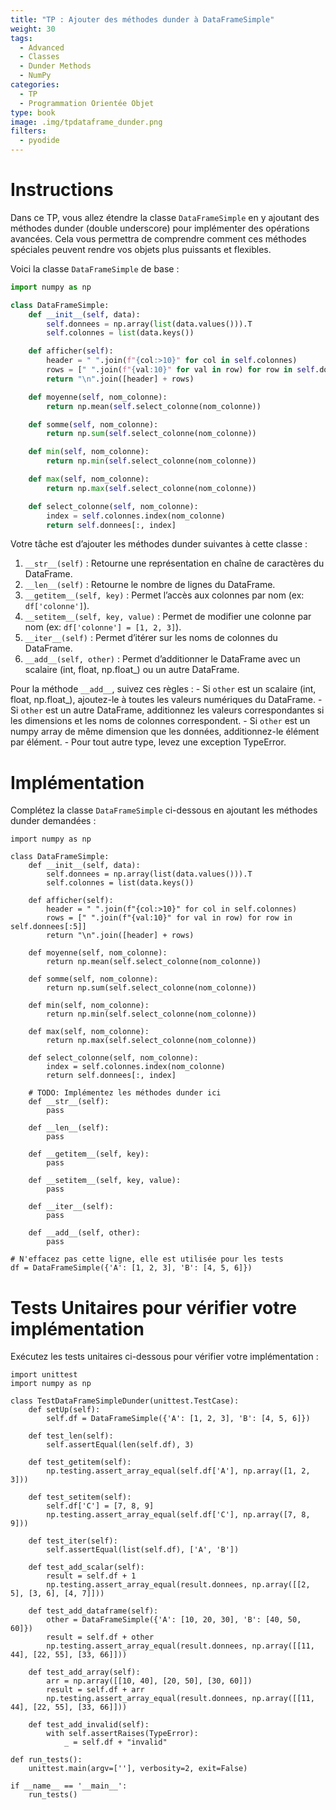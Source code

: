 ```yaml
---
title: "TP : Ajouter des méthodes dunder à DataFrameSimple"
weight: 30
tags:
  - Advanced
  - Classes
  - Dunder Methods
  - NumPy
categories:
  - TP
  - Programmation Orientée Objet
type: book
image: .img/tpdataframe_dunder.png
filters:
  - pyodide
---
```


# Instructions

Dans ce TP, vous allez étendre la classe `DataFrameSimple` en y ajoutant des méthodes dunder (double underscore) pour implémenter des opérations avancées. Cela vous permettra de comprendre comment ces méthodes spéciales peuvent rendre vos objets plus puissants et flexibles.

Voici la classe `DataFrameSimple` de base :

```python
import numpy as np

class DataFrameSimple:
    def __init__(self, data):
        self.donnees = np.array(list(data.values())).T
        self.colonnes = list(data.keys())

    def afficher(self):
        header = " ".join(f"{col:>10}" for col in self.colonnes)
        rows = [" ".join(f"{val:10}" for val in row) for row in self.donnees[:5]]
        return "\n".join([header] + rows)

    def moyenne(self, nom_colonne):
        return np.mean(self.select_colonne(nom_colonne))

    def somme(self, nom_colonne):
        return np.sum(self.select_colonne(nom_colonne))

    def min(self, nom_colonne):
        return np.min(self.select_colonne(nom_colonne))

    def max(self, nom_colonne):
        return np.max(self.select_colonne(nom_colonne))

    def select_colonne(self, nom_colonne):
        index = self.colonnes.index(nom_colonne)
        return self.donnees[:, index]
```

Votre tâche est d'ajouter les méthodes dunder suivantes à cette classe :

1. `__str__(self)` : Retourne une représentation en chaîne de caractères du DataFrame.
2. `__len__(self)` : Retourne le nombre de lignes du DataFrame.
3. `__getitem__(self, key)` : Permet l'accès aux colonnes par nom (ex: `df['colonne']`).
4. `__setitem__(self, key, value)` : Permet de modifier une colonne par nom (ex: `df['colonne'] = [1, 2, 3]`).
5. `__iter__(self)` : Permet d'itérer sur les noms de colonnes du DataFrame.
6. `__add__(self, other)` : Permet d'additionner le DataFrame avec un scalaire (int, float, np.float_) ou un autre DataFrame.

Pour la méthode `__add__`, suivez ces règles :
- Si `other` est un scalaire (int, float, np.float_), ajoutez-le à toutes les valeurs numériques du DataFrame.
- Si `other` est un autre DataFrame, additionnez les valeurs correspondantes si les dimensions et les noms de colonnes correspondent.
- Si `other` est un numpy array de même dimension que les données, additionnez-le élément par élément.
- Pour tout autre type, levez une exception TypeError.

# Implémentation

Complétez la classe `DataFrameSimple` ci-dessous en ajoutant les méthodes dunder demandées :

```pyodide-python
import numpy as np

class DataFrameSimple:
    def __init__(self, data):
        self.donnees = np.array(list(data.values())).T
        self.colonnes = list(data.keys())

    def afficher(self):
        header = " ".join(f"{col:>10}" for col in self.colonnes)
        rows = [" ".join(f"{val:10}" for val in row) for row in self.donnees[:5]]
        return "\n".join([header] + rows)

    def moyenne(self, nom_colonne):
        return np.mean(self.select_colonne(nom_colonne))

    def somme(self, nom_colonne):
        return np.sum(self.select_colonne(nom_colonne))

    def min(self, nom_colonne):
        return np.min(self.select_colonne(nom_colonne))

    def max(self, nom_colonne):
        return np.max(self.select_colonne(nom_colonne))

    def select_colonne(self, nom_colonne):
        index = self.colonnes.index(nom_colonne)
        return self.donnees[:, index]

    # TODO: Implémentez les méthodes dunder ici
    def __str__(self):
        pass

    def __len__(self):
        pass

    def __getitem__(self, key):
        pass

    def __setitem__(self, key, value):
        pass

    def __iter__(self):
        pass

    def __add__(self, other):
        pass

# N'effacez pas cette ligne, elle est utilisée pour les tests
df = DataFrameSimple({'A': [1, 2, 3], 'B': [4, 5, 6]})
```

# Tests Unitaires pour vérifier votre implémentation

Exécutez les tests unitaires ci-dessous pour vérifier votre implémentation :

```pyodide-python
import unittest
import numpy as np

class TestDataFrameSimpleDunder(unittest.TestCase):
    def setUp(self):
        self.df = DataFrameSimple({'A': [1, 2, 3], 'B': [4, 5, 6]})

    def test_len(self):
        self.assertEqual(len(self.df), 3)

    def test_getitem(self):
        np.testing.assert_array_equal(self.df['A'], np.array([1, 2, 3]))

    def test_setitem(self):
        self.df['C'] = [7, 8, 9]
        np.testing.assert_array_equal(self.df['C'], np.array([7, 8, 9]))

    def test_iter(self):
        self.assertEqual(list(self.df), ['A', 'B'])

    def test_add_scalar(self):
        result = self.df + 1
        np.testing.assert_array_equal(result.donnees, np.array([[2, 5], [3, 6], [4, 7]]))

    def test_add_dataframe(self):
        other = DataFrameSimple({'A': [10, 20, 30], 'B': [40, 50, 60]})
        result = self.df + other
        np.testing.assert_array_equal(result.donnees, np.array([[11, 44], [22, 55], [33, 66]]))

    def test_add_array(self):
        arr = np.array([[10, 40], [20, 50], [30, 60]])
        result = self.df + arr
        np.testing.assert_array_equal(result.donnees, np.array([[11, 44], [22, 55], [33, 66]]))

    def test_add_invalid(self):
        with self.assertRaises(TypeError):
            _ = self.df + "invalid"

def run_tests():
    unittest.main(argv=[''], verbosity=2, exit=False)

if __name__ == '__main__':
    run_tests()
```